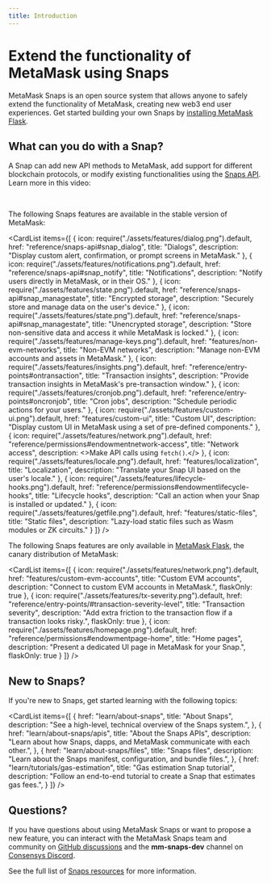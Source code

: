 ```yaml
---
title: Introduction
---
```



# Extend the functionality of MetaMask using Snaps

MetaMask Snaps is an open source system that allows anyone to safely extend the functionality of MetaMask,
creating new web3 end user experiences.
Get started building your own Snaps by [installing MetaMask Flask](get-started/install-flask.md).

## What can you do with a Snap?

A Snap can add new API methods to MetaMask, add support for different blockchain protocols, or
modify existing functionalities using the [Snaps API](reference/snaps-api.md).
Learn more in this video:

<YoutubeEmbed url="https://www.youtube.com/embed/lmxKo4Qx7cM?si=zRJEUbH4_46MKbLL" />
<br/>

The following Snaps features are available in the stable version of MetaMask:

<CardList
  items={[
    {
      icon: require("./assets/features/dialog.png").default,
      href: "reference/snaps-api#snap_dialog",
      title: "Dialogs",
      description: "Display custom alert, confirmation, or prompt screens in MetaMask."
    },
    {
      icon: require("./assets/features/notifications.png").default,
      href: "reference/snaps-api#snap_notify",
      title: "Notifications",
      description: "Notify users directly in MetaMask, or in their OS."
    },
    {
      icon: require("./assets/features/state.png").default,
      href: "reference/snaps-api#snap_managestate",
      title: "Encrypted storage",
      description: "Securely store and manage data on the user's device."
    },
    {
      icon: require("./assets/features/state.png").default,
      href: "reference/snaps-api#snap_managestate",
      title: "Unencrypted storage",
      description: "Store non-sensitive data and access it while MetaMask is locked."
    },
    {
      icon: require("./assets/features/manage-keys.png").default,
      href: "features/non-evm-networks",
      title: "Non-EVM networks",
      description: "Manage non-EVM accounts and assets in MetaMask."
    },
    {
      icon: require("./assets/features/insights.png").default,
      href: "reference/entry-points#ontransaction",
      title: "Transaction insights",
      description: "Provide transaction insights in MetaMask's pre-transaction window."
    },
    {
      icon: require("./assets/features/cronjob.png").default,
      href: "reference/entry-points#oncronjob",
      title: "Cron jobs",
      description: "Schedule periodic actions for your users."
    },
    {
      icon: require("./assets/features/custom-ui.png").default,
      href: "features/custom-ui",
      title: "Custom UI",
      description: "Display custom UI in MetaMask using a set of pre-defined components."
    },
    {
      icon: require("./assets/features/network.png").default,
      href: "reference/permissions#endowmentnetwork-access",
      title: "Network access",
      description: <>Make API calls using <code>fetch()</code>.</>
    },
    {
      icon: require("./assets/features/locale.png").default,
      href: "features/localization",
      title: "Localization",
      description: "Translate your Snap UI based on the user's locale."
    },
    {
      icon: require("./assets/features/lifecycle-hooks.png").default,
      href: "reference/permissions#endowmentlifecycle-hooks",
      title: "Lifecycle hooks",
      description: "Call an action when your Snap is installed or updated."
    },
    {
      icon: require("./assets/features/getfile.png").default,
      href: "features/static-files",
      title: "Static files",
      description: "Lazy-load static files such as Wasm modules or ZK circuits."
    }
  ]}
/>

The following Snaps features are only available in [MetaMask Flask](get-started/install-flask.md),
the canary distribution of MetaMask:

<CardList
  items={[
    {
      icon: require("./assets/features/network.png").default,
      href: "features/custom-evm-accounts",
      title: "Custom EVM accounts",
      description: "Connect to custom EVM accounts in MetaMask.",
      flaskOnly: true
    },
    {
      icon: require("./assets/features/tx-severity.png").default,
      href: "reference/entry-points/#transaction-severity-level",
      title: "Transaction severity",
      description: "Add extra friction to the transaction flow if a transaction looks risky.",
      flaskOnly: true
    },
    {
      icon: require("./assets/features/homepage.png").default,
      href: "reference/permissions#endowmentpage-home",
      title: "Home pages",
      description: "Present a dedicated UI page in MetaMask for your Snap.",
      flaskOnly: true
    }
  ]}
/>

## New to Snaps?

If you're new to Snaps, get started learning with the following topics:

<CardList
  items={[
    {
      href: "learn/about-snaps",
      title: "About Snaps",
      description: "See a high-level, technical overview of the Snaps system.",
    },
    {
      href: "learn/about-snaps/apis",
      title: "About the Snaps APIs",
      description: "Learn about how Snaps, dapps, and MetaMask communicate with each other.",
    },
    {
      href: "learn/about-snaps/files",
      title: "Snaps files",
      description: "Learn about the Snaps manifest, configuration, and bundle files.",
    },
    {
      href: "learn/tutorials/gas-estimation",
      title: "Gas estimation Snap tutorial",
      description: "Follow an end-to-end tutorial to create a Snap that estimates gas fees.",
    }
  ]}
/>

## Questions?

If you have questions about using MetaMask Snaps or want to propose a new feature, you can interact with the
MetaMask Snaps team and community on [GitHub discussions](https://github.com/MetaMask/snaps/discussions)
and the **mm-snaps-dev** channel on [Consensys Discord](https://discord.gg/consensys).

See the full list of [Snaps resources](reference/resources.md) for more information.
